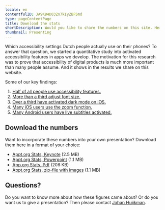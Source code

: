 ```yaml
---
locale: en
contentfulID: JA9K84D03Zn7kIyZBF5md
type: pageContentPage
title: Download the stats
shortDescription: Would you like to share the numbers on this site. Here you can download the latest numbers in a format of your choice.
thumbnail: Presenting
---
```


Which accessibility settings Dutch people actually use on their phones? To answer that question, we started a quantitative study into activated accessibility features in apps we develop. The motivation for this research was to prove that accessibility of digital products is much more important than many people assume. And it shows in the results we share on this website.

Some of our key findings:

1. [Half of all people use accessibility features.](/en/stats)
2. [More than a third adjust font size.](/en/stats/font-size)
3. [Over a third have activated dark mode on iOS.](/en/stats/dark-mode)
4. [Many iOS users use the zoom function.](/en/stats/zoom)
5. [Many Android users have live subtitles activated.](/en/stats/closed-captions)

## Download the numbers

Want to incorporate these numbers into your own presentation? Download them here in a format of your choice:

- [Appt.org Stats, Keynote](https://drive.google.com/file/d/14fogI4LbtlWBIcVPBvYWjmeHhmmH8vrW/view?usp=drive_link) (2.5 MB)
- [Appt.org Stats, Powerpoint](https://docs.google.com/presentation/d/1l4hLQHUBlb4-jK3rWiq-dO1Dl9c_OkTh/edit?usp=drive_link&ouid=111501768277630608431&rtpof=true&sd=true) (1.1 MB)
- [App.org Stats, Pdf](https://docs.google.com/presentation/d/1l4hLQHUBlb4-jK3rWiq-dO1Dl9c_OkTh/edit?usp=drive_link&ouid=111501768277630608431&rtpof=true&sd=true) (206 KB)
- [Appt.org Stats, zip-file with images](https://drive.google.com/file/d/1ORZG1L6Y_HZvziCikvYa61G5KqHYRZCz/view?usp=drive_link) (1.1 MB)

## Questions?

Do you want to know more about how these figures came about? Or do you want us to give a presentation? Then please contact [Johan Huijkman](mailto:johan@q42.nl).